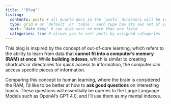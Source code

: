 ```yaml
---
title: '"Blog"'
listing: 
  contents: posts # all Quarto docs in the `posts` directory will be included on your listing page
  type: grid # or `default` or `table`; each type has its own set of yaml options to include
  sort: "date desc" # can also sort on more than one field
  categories: true # allows you to sort posts by assigned categories 
---
```


This blog is inspired by the concept of out-of-core learning, which refers to the ability to learn from data that **cannot fit into a computer's memory (RAM) at once**. While **building indexes**, which is similar to creating shortcuts or directories for quick access to information, the computer can access specific pieces of information.

Comparing this concept to human learning, where the brain is considered the RAM, I'd like to be better at how to **ask good questions** on interesting topics. These questions will essentially be queries to the Large Language Models such as OpenAI's GPT 4.0, and I'll use them as my mental indexes.
